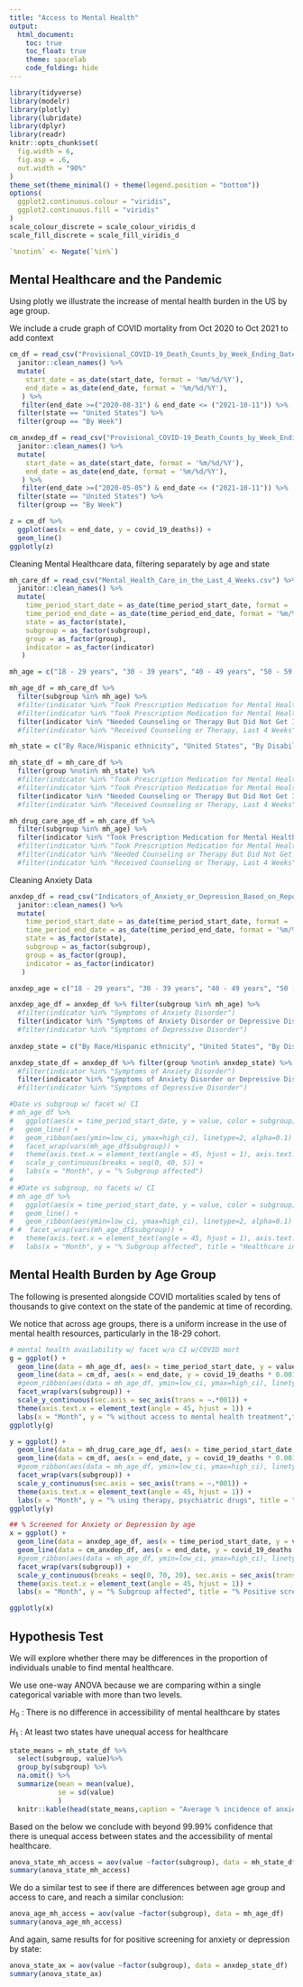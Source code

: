 ```yaml
---
title: "Access to Mental Health"
output: 
  html_document:
    toc: true
    toc_float: true
    theme: spacelab
    code_folding: hide
---
```


```r
library(tidyverse)
library(modelr)
library(plotly)
library(lubridate)
library(dplyr)
library(readr)
knitr::opts_chunk$set(
  fig.width = 6,
  fig.asp = .6,
  out.width = "90%"
)
theme_set(theme_minimal() + theme(legend.position = "bottom"))
options(
  ggplot2.continuous.colour = "viridis",
  ggplot2.continuous.fill = "viridis"
)
scale_colour_discrete = scale_colour_viridis_d
scale_fill_discrete = scale_fill_viridis_d

`%notin%` <- Negate(`%in%`)
```

## Mental Healthcare and the Pandemic

Using plotly we illustrate the increase of mental health burden in the US by age group.

We include a crude graph of COVID mortality from Oct 2020 to Oct 2021 to add context

```r
cm_df = read_csv("Provisional_COVID-19_Death_Counts_by_Week_Ending_Date_and_State.csv") %>% 
  janitor::clean_names() %>%
  mutate(
    start_date = as_date(start_date, format = '%m/%d/%Y'), 
    end_date = as_date(end_date, format = '%m/%d/%Y'),
   ) %>%
   filter(end_date >=("2020-08-31") & end_date <= ("2021-10-11")) %>%
  filter(state == "United States") %>%
  filter(group == "By Week")

cm_anxdep_df = read_csv("Provisional_COVID-19_Death_Counts_by_Week_Ending_Date_and_State.csv") %>%  #Anxiety survey began earlier
  janitor::clean_names() %>%
  mutate(
    start_date = as_date(start_date, format = '%m/%d/%Y'), 
    end_date = as_date(end_date, format = '%m/%d/%Y'),
   ) %>%
   filter(end_date >=("2020-05-05") & end_date <= ("2021-10-11")) %>%
  filter(state == "United States") %>%
  filter(group == "By Week")

z = cm_df %>% 
  ggplot(aes(x = end_date, y = covid_19_deaths)) + 
  geom_line()
ggplotly(z)
```

Cleaning Mental Healthcare data, filtering separately by age and state
```r
mh_care_df = read_csv("Mental_Health_Care_in_the_Last_4_Weeks.csv") %>%  
  janitor::clean_names() %>% 
  mutate(
    time_period_start_date = as_date(time_period_start_date, format = '%m/%d/%Y'), 
    time_period_end_date = as_date(time_period_end_date, format = '%m/%d/%Y'),
    state = as_factor(state),
    subgroup = as_factor(subgroup),
    group = as_factor(group),
    indicator = as_factor(indicator)    
   )

mh_age = c("18 - 29 years", "30 - 39 years", "40 - 49 years", "50 - 59 years", "60 - 69 years", "70 - 79 years", "80 years and above")

mh_age_df = mh_care_df %>% 
  filter(subgroup %in% mh_age) %>% 
  #filter(indicator %in% "Took Prescription Medication for Mental Health And/Or Received Counseling or Therapy, Last 4 Weeks")
  #filter(indicator %in% "Took Prescription Medication for Mental Health, Last 4 Weeks")
  filter(indicator %in% "Needed Counseling or Therapy But Did Not Get It, Last 4 Weeks")
  #filter(indicator %in% "Received Counseling or Therapy, Last 4 Weeks")

mh_state = c("By Race/Hispanic ethnicity", "United States", "By Disability status", "By Gender identity", "By Age", "By Sex", "By Education", "National Estimate", "By Presence of Symptoms of Anxiety/Depression", "By Sexual orientation")

mh_state_df = mh_care_df %>% 
  filter(group %notin% mh_state) %>% 
  #filter(indicator %in% "Took Prescription Medication for Mental Health And/Or Received Counseling or Therapy, Last 4 Weeks")
  #filter(indicator %in% "Took Prescription Medication for Mental Health, Last 4 Weeks")
  filter(indicator %in% "Needed Counseling or Therapy But Did Not Get It, Last 4 Weeks")
  #filter(indicator %in% "Received Counseling or Therapy, Last 4 Weeks")

mh_drug_care_age_df = mh_care_df %>% 
  filter(subgroup %in% mh_age) %>% 
  filter(indicator %in% "Took Prescription Medication for Mental Health And/Or Received Counseling or Therapy, Last 4 Weeks")
  #filter(indicator %in% "Took Prescription Medication for Mental Health, Last 4 Weeks")
  #filter(indicator %in% "Needed Counseling or Therapy But Did Not Get It, Last 4 Weeks")
  #filter(indicator %in% "Received Counseling or Therapy, Last 4 Weeks")

```

Cleaning Anxiety Data
```r
anxdep_df = read_csv("Indicators_of_Anxiety_or_Depression_Based_on_Reported_Frequency_of_Symptoms_During_Last_7_Days.csv") %>%  
  janitor::clean_names() %>% 
  mutate(
    time_period_start_date = as_date(time_period_start_date, format = '%m/%d/%Y'), 
    time_period_end_date = as_date(time_period_end_date, format = '%m/%d/%Y'),
    state = as_factor(state),
    subgroup = as_factor(subgroup),
    group = as_factor(group),
    indicator = as_factor(indicator)
   )

anxdep_age = c("18 - 29 years", "30 - 39 years", "40 - 49 years", "50 - 59 years", "60 - 69 years", "70 - 79 years", "80 years and above")

anxdep_age_df = anxdep_df %>% filter(subgroup %in% mh_age) %>% 
  #filter(indicator %in% "Symptoms of Anxiety Disorder")
  filter(indicator %in% "Symptoms of Anxiety Disorder or Depressive Disorder")
  #filter(indicator %in% "Symptoms of Depressive Disorder")
  
anxdep_state = c("By Race/Hispanic ethnicity", "United States", "By Disability status", "By Gender identity", "By Age", "By Sex", "By Education", "National Estimate", "By Presence of Symptoms of Anxiety/Depression", "By Sexual orientation")

anxdep_state_df = anxdep_df %>% filter(group %notin% anxdep_state) %>% 
  #filter(indicator %in% "Symptoms of Anxiety Disorder")
  filter(indicator %in% "Symptoms of Anxiety Disorder or Depressive Disorder")
  #filter(indicator %in% "Symptoms of Depressive Disorder")
```


```r
#Date vs subgroup w/ facet w/ CI
# mh_age_df %>%
#   ggplot(aes(x = time_period_start_date, y = value, color = subgroup)) + 
#   geom_line() + 
#   geom_ribbon(aes(ymin=low_ci, ymax=high_ci), linetype=2, alpha=0.1)  + 
#   facet_wrap(vars(mh_age_df$subgroup)) +
#   theme(axis.text.x = element_text(angle = 45, hjust = 1), axis.text.y = element_text(angle = 45, hjust = 1)) +
#   scale_y_continuous(breaks = seq(0, 40, 5)) +
#   labs(x = "Month", y = "% Subgroup affected")
# 
# #Date vs subgroup, no facets w/ CI
# mh_age_df %>%
#   ggplot(aes(x = time_period_start_date, y = value, color = subgroup)) + 
#   geom_line() + 
#   geom_ribbon(aes(ymin=low_ci, ymax=high_ci), linetype=2, alpha=0.1)  + 
# #  facet_wrap(vars(mh_age_df$subgroup)) +
#   theme(axis.text.x = element_text(angle = 45, hjust = 1), axis.text.y = element_text(angle = 45, hjust = 1)) +
#   labs(x = "Month", y = "% Subgroup affected", title = "Healthcare inaccessibility throughout the pandemic by age group ")
```

## Mental Health Burden by Age Group

The following is presented alongside COVID mortalities scaled by tens of thousands to give context on the state of the pandemic at time of recording. 

We notice that across age groups, there is a uniform increase in the use of mental health resources, particularly in the 18-29 cohort.

```r
# mental health availability w/ facet w/o CI w/COVID mort
g = ggplot() + 
  geom_line(data = mh_age_df, aes(x = time_period_start_date, y = value, color = subgroup) ) +
  geom_line(data = cm_df, aes(x = end_date, y = covid_19_deaths * 0.001) ) + 
  #geom_ribbon(aes(data = mh_age_df, ymin=low_ci, ymax=high_ci), linetype=2, alpha=0.1)  +
  facet_wrap(vars(subgroup)) +
  scale_y_continuous(sec.axis = sec_axis(trans = ~.*001)) +
  theme(axis.text.x = element_text(angle = 45, hjust = 1)) + 
  labs(x = "Month", y = "% without access to mental health treatment",title = "Proportion of those unable to find mental health care when needed")
ggplotly(g)

y = ggplot() + 
  geom_line(data = mh_drug_care_age_df, aes(x = time_period_start_date, y = value, color = subgroup) ) +
  geom_line(data = cm_df, aes(x = end_date, y = covid_19_deaths * 0.001) ) + 
  #geom_ribbon(aes(data = mh_age_df, ymin=low_ci, ymax=high_ci), linetype=2, alpha=0.1)  +
  facet_wrap(vars(subgroup)) +
  scale_y_continuous(sec.axis = sec_axis(trans = ~.*001)) +
  theme(axis.text.x = element_text(angle = 45, hjust = 1)) + 
  labs(x = "Month", y = "% using therapy, psychiatric drugs", title = "Use of therapy or psychiatric drugs by age group")
ggplotly(y)

## % Screened for Anxiety or Depression by age
x = ggplot() + 
  geom_line(data = anxdep_age_df, aes(x = time_period_start_date, y = value, color = subgroup) ) +
  geom_line(data = cm_anxdep_df, aes(x = end_date, y = covid_19_deaths * 0.001) ) + 
  #geom_ribbon(aes(data = mh_age_df, ymin=low_ci, ymax=high_ci), linetype=2, alpha=0.1)  +
  facet_wrap(vars(subgroup)) +
  scale_y_continuous(breaks = seq(0, 70, 20), sec.axis = sec_axis(trans = ~.*001)) +
  theme(axis.text.x = element_text(angle = 45, hjust = 1)) + 
  labs(x = "Month", y = "% Subgroup affected", title = "% Positive screening for Anxiety or Depression by age")

ggplotly(x)


```


## Hypothesis Test

We will explore whether there may be differences in the proportion of individuals unable to find mental healthcare.

We use one-way ANOVA because we are comparing within a single categorical variable with more than two levels.

$H_0$ : There is no difference in accessibility of mental healthcare by states

$H_1$ : At least two states have unequal access for healthcare

```r
state_means = mh_state_df %>% 
  select(subgroup, value)%>%
  group_by(subgroup) %>% 
  na.omit() %>%
  summarize(mean = mean(value),
            se = sd(value)
            )
  knitr::kable(head(state_means,caption = "Average % incidence of anxiety/depression by State during time period"))

```

Based on the below we conclude with beyond 99.99% confidence that there is unequal access between states and the accessibility of mental healthcare. 
```r
anova_state_mh_access = aov(value ~factor(subgroup), data = mh_state_df)
summary(anova_state_mh_access) 
```

We do a similar test to see if there are differences between age group and access to care, and reach a similar conclusion:
```r
anova_age_mh_access = aov(value ~factor(subgroup), data = mh_age_df)
summary(anova_age_mh_access) 
```


And again, same results for for positive screening for anxiety or depression by state:

```r
anova_state_ax = aov(value ~factor(subgroup), data = anxdep_state_df)
summary(anova_state_ax) 
```